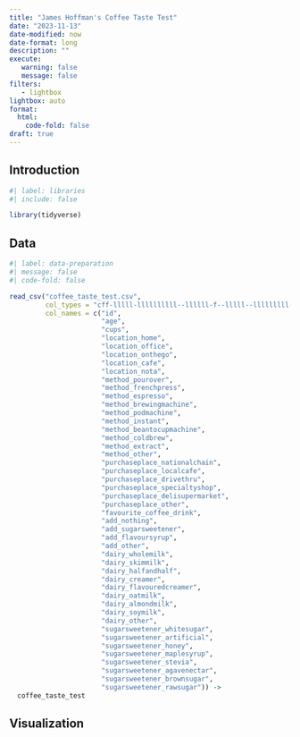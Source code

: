 ```yaml
---
title: "James Hoffman's Coffee Taste Test"
date: "2023-11-13"
date-modified: now
date-format: long
description: ""
execute: 
   warning: false
   message: false
filters:
   - lightbox
lightbox: auto
format:
  html:
    code-fold: false
draft: true
---
```


## Introduction

```r
#| label: libraries
#| include: false

library(tidyverse)
```

## Data

```r
#| label: data-preparation
#| message: false
#| code-fold: false

read_csv("coffee_taste_test.csv", 
         col_types = "cff-lllll-llllllllll--llllll-f--lllll--lllllllll-llllllll-llllll-ffffiiii-iii-iii-iii-fffff-lllll-ffffffffff-fff",
         col_names = c("id", 
                       "age", 
                       "cups", 
                       "location_home", 
                       "location_office",
                       "location_onthego",
                       "location_cafe",
                       "location_nota",
                       "method_pourover",
                       "method_frenchpress",
                       "method_espresso",
                       "method_brewingmachine",
                       "method_podmachine",
                       "method_instant",
                       "method_beantocupmachine",
                       "method_coldbrew",
                       "method_extract",
                       "method_other",
                       "purchaseplace_nationalchain",
                       "purchaseplace_localcafe",
                       "purchaseplace_drivethru",
                       "purchaseplace_specialtyshop",
                       "purchaseplace_delisupermarket",
                       "purchaseplace_other",
                       "favourite_coffee_drink",
                       "add_nothing",
                       "add_sugarsweetener",
                       "add_flavoursyrup",
                       "add_other",
                       "dairy_wholemilk",
                       "dairy_skimmilk",
                       "dairy_halfandhalf",
                       "dairy_creamer",
                       "dairy_flavouredcreamer",
                       "dairy_oatmilk",
                       "dairy_almondmilk",
                       "dairy_soymilk",
                       "dairy_other",
                       "sugarsweetener_whitesugar",
                       "sugarsweetener_artificial",
                       "sugarsweetener_honey",
                       "sugarsweetener_maplesyrup",
                       "sugarsweetener_stevia",
                       "sugarsweetener_agavenectar",
                       "sugarsweetener_brownsugar",
                       "sugarsweetener_rawsugar")) ->
  coffee_taste_test
```

## Visualization